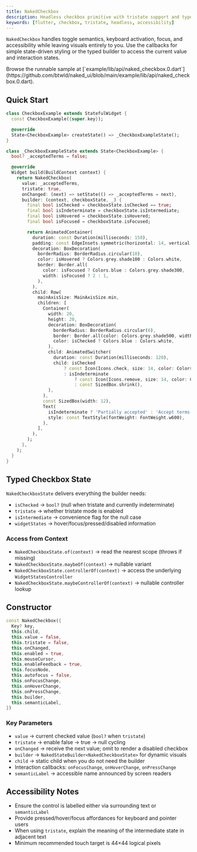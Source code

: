 ```yaml
---
title: NakedCheckbox
description: Headless checkbox primitive with tristate support and typed state snapshots
keywords: [flutter, checkbox, tristate, headless, accessibility]
---
```


`NakedCheckbox` handles toggle semantics, keyboard activation, focus, and accessibility while leaving visuals entirely to you. Use the callbacks for simple state-driven styling or the typed builder to access the current value and interaction states.

<Info>
  Browse the runnable sample at [`example/lib/api/naked_checkbox.0.dart`](https://github.com/btwld/naked_ui/blob/main/example/lib/api/naked_checkbox.0.dart).
</Info>

## Quick Start

```dart
class CheckboxExample extends StatefulWidget {
  const CheckboxExample({super.key});

  @override
  State<CheckboxExample> createState() => _CheckboxExampleState();
}

class _CheckboxExampleState extends State<CheckboxExample> {
  bool? _acceptedTerms = false;

  @override
  Widget build(BuildContext context) {
    return NakedCheckbox(
      value: _acceptedTerms,
      tristate: true,
      onChanged: (next) => setState(() => _acceptedTerms = next),
      builder: (context, checkboxState, _) {
        final bool isChecked = checkboxState.isChecked == true;
        final bool isIndeterminate = checkboxState.isIntermediate;
        final bool isHovered = checkboxState.isHovered;
        final bool isFocused = checkboxState.isFocused;

        return AnimatedContainer(
          duration: const Duration(milliseconds: 150),
          padding: const EdgeInsets.symmetric(horizontal: 14, vertical: 10),
          decoration: BoxDecoration(
            borderRadius: BorderRadius.circular(10),
            color: isHovered ? Colors.grey.shade100 : Colors.white,
            border: Border.all(
              color: isFocused ? Colors.blue : Colors.grey.shade300,
              width: isFocused ? 2 : 1,
            ),
          ),
          child: Row(
            mainAxisSize: MainAxisSize.min,
            children: [
              Container(
                width: 20,
                height: 20,
                decoration: BoxDecoration(
                  borderRadius: BorderRadius.circular(6),
                  border: Border.all(color: Colors.grey.shade500, width: 2),
                  color: isChecked ? Colors.blue : Colors.white,
                ),
                child: AnimatedSwitcher(
                  duration: const Duration(milliseconds: 120),
                  child: isChecked
                      ? const Icon(Icons.check, size: 14, color: Colors.white)
                      : isIndeterminate
                          ? const Icon(Icons.remove, size: 14, color: Colors.blue)
                          : const SizedBox.shrink(),
                ),
              ),
              const SizedBox(width: 12),
              Text(
                isIndeterminate ? 'Partially accepted' : 'Accept terms',
                style: const TextStyle(fontWeight: FontWeight.w600),
              ),
            ],
          ),
        );
      },
    );
  }
}
```

## Typed Checkbox State

`NakedCheckboxState` delivers everything the builder needs:

- `isChecked` → `bool?` (null when tristate and currently indeterminate)
- `tristate` → whether tristate mode is enabled
- `isIntermediate` → convenience flag for the null case
- `widgetStates` → hover/focus/pressed/disabled information

### Access from Context

- `NakedCheckboxState.of(context)` → read the nearest scope (throws if missing)
- `NakedCheckboxState.maybeOf(context)` → nullable variant
- `NakedCheckboxState.controllerOf(context)` → access the underlying `WidgetStatesController`
- `NakedCheckboxState.maybeControllerOf(context)` → nullable controller lookup

## Constructor

```dart
const NakedCheckbox({
  Key? key,
  this.child,
  this.value = false,
  this.tristate = false,
  this.onChanged,
  this.enabled = true,
  this.mouseCursor,
  this.enableFeedback = true,
  this.focusNode,
  this.autofocus = false,
  this.onFocusChange,
  this.onHoverChange,
  this.onPressChange,
  this.builder,
  this.semanticLabel,
})
```

### Key Parameters

- `value` → current checked value (`bool?` when `tristate`)
- `tristate` → enable false → true → null cycling
- `onChanged` → receive the next value; omit to render a disabled checkbox
- `builder` → `NakedStateBuilder<NakedCheckboxState>` for dynamic visuals
- `child` → static child when you do not need the builder
- Interaction callbacks: `onFocusChange`, `onHoverChange`, `onPressChange`
- `semanticLabel` → accessible name announced by screen readers

## Accessibility Notes

- Ensure the control is labelled either via surrounding text or `semanticLabel`
- Provide pressed/hover/focus affordances for keyboard and pointer users
- When using `tristate`, explain the meaning of the intermediate state in adjacent text
- Minimum recommended touch target is 44×44 logical pixels
